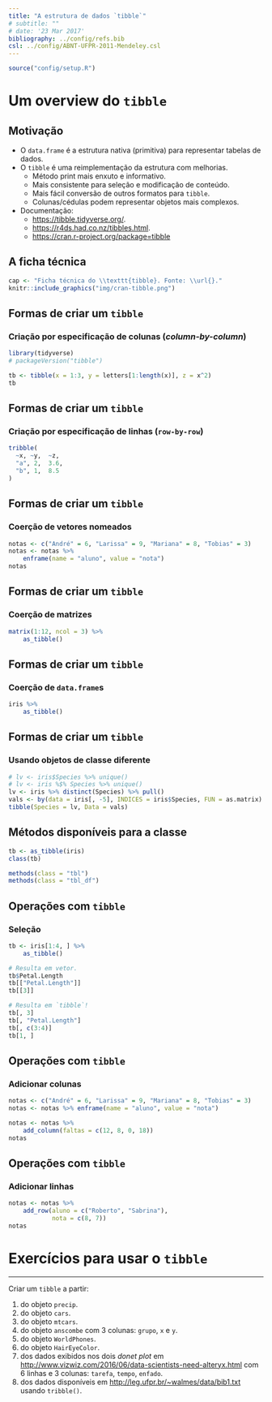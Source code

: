```yaml
---
title: "A estrutura de dados `tibble`"
# subtitle: ""
# date: '23 Mar 2017'
bibliography: ../config/refs.bib
csl: ../config/ABNT-UFPR-2011-Mendeley.csl
---
```


```r
source("config/setup.R")
```

# Um overview do `tibble`

## Motivação

  * O `data.frame` é a estrutura nativa (primitiva) para representar
    tabelas de dados.
  * O `tibble` é uma reimplementação da estrutura com melhorias.
    * Método print mais enxuto e informativo.
    * Mais consistente para seleção e modificação de conteúdo.
    * Mais fácil conversão de outros formatos para `tibble`.
    * Colunas/cédulas podem representar objetos mais complexos.
  * Documentação:
    * <https://tibble.tidyverse.org/>.
    * <https://r4ds.had.co.nz/tibbles.html>.
    * <https://cran.r-project.org/package=tibble>

## A ficha técnica

```r
cap <- "Ficha técnica do \\texttt{tibble}. Fonte: \\url{}."
knitr::include_graphics("img/cran-tibble.png")
```

## Formas de criar um `tibble`

### Criação por especificação de colunas (*column-by-column*)

```r
library(tidyverse)
# packageVersion("tibble")
```

```r
tb <- tibble(x = 1:3, y = letters[1:length(x)], z = x^2)
tb
```

## Formas de criar um `tibble`

### Criação por especificação de linhas (`row-by-row`)

```r
tribble(
  ~x, ~y,  ~z,
  "a", 2,  3.6,
  "b", 1,  8.5
)
```

## Formas de criar um `tibble`

### Coerção de vetores nomeados

```r
notas <- c("André" = 6, "Larissa" = 9, "Mariana" = 8, "Tobias" = 3)
notas <- notas %>%
    enframe(name = "aluno", value = "nota")
notas
```

## Formas de criar um `tibble`

### Coerção de matrizes

```r
matrix(1:12, ncol = 3) %>%
    as_tibble()

```

## Formas de criar um `tibble`

### Coerção de `data.frame`s

```r
iris %>%
    as_tibble()
```

## Formas de criar um `tibble`

### Usando objetos de classe diferente

```r
# lv <- iris$Species %>% unique()
# lv <- iris %$% Species %>% unique()
lv <- iris %>% distinct(Species) %>% pull()
vals <- by(data = iris[, -5], INDICES = iris$Species, FUN = as.matrix)
tibble(Species = lv, Data = vals)
```

## Métodos disponíveis para a classe

```r
tb <- as_tibble(iris)
class(tb)

methods(class = "tbl")
methods(class = "tbl_df")
```

## Operações com `tibble`

### Seleção

```r
tb <- iris[1:4, ] %>%
    as_tibble()

# Resulta em vetor.
tb$Petal.Length
tb[["Petal.Length"]]
tb[[3]]

# Resulta em `tibble`!
tb[, 3]
tb[, "Petal.Length"]
tb[, c(3:4)]
tb[1, ]
```

## Operações com `tibble`

### Adicionar colunas

```r
notas <- c("André" = 6, "Larissa" = 9, "Mariana" = 8, "Tobias" = 3)
notas <- notas %>% enframe(name = "aluno", value = "nota")

notas <- notas %>%
    add_column(faltas = c(12, 8, 0, 18))
notas
```

## Operações com `tibble`

### Adicionar linhas

```r
notas <- notas %>%
    add_row(aluno = c("Roberto", "Sabrina"),
            nota = c(8, 7))
notas
```

# Exercícios para usar o `tibble`

---

Criar um `tibble` a partir:

  1. do objeto `precip`.
  2. do objeto `cars`.
  3. do objeto `mtcars`.
  4. do objeto `anscombe` com 3 colunas: `grupo`, `x` e `y`.
  5. do objeto `WorldPhones`.
  6. do objeto `HairEyeColor`.
  7. dos dados exibidos nos dois *donet plot* em
     <http://www.vizwiz.com/2016/06/data-scientists-need-alteryx.html>
     com 6 linhas e 3 colunas: `tarefa`, `tempo`, `enfado`.
  8. dos dados disponíveis em <http://leg.ufpr.br/~walmes/data/bib1.txt>
     usando `tribble()`.

<!-- ## Referências -->
